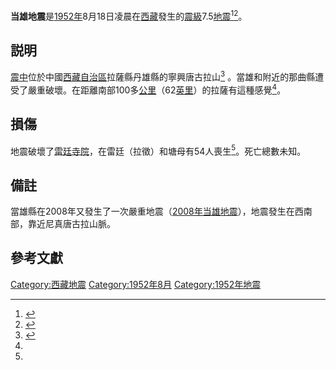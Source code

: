 {{noteTA
|G1=Earthquake
}}
{{Infobox earthquake
|title = 1952年当雄地震
|timestamp = 1952-08-17 16:02:14
|isc-event = 893286
|anss-url = iscgem893286
|local-date = {{Start date|1952|8|18}}
|local-time = 00:02:14
|map2 = {{Location map+ | China 
| places  = 
{{Location map~|China|lat=30.648|long=91.601|mark=Bullseye1.png|marksize=40|position=top}}
| relief  = yes
| width   = 250
| float   = right
| caption = }}
|magnitude = 7.5 {{M|w|link=y}}
|depth = {{cvt|25|km|mi}}
|duration = 
|location = {{Coord|30|38|53|N|91|36|4|E|display=title, inline}}
|damage = 
|countries affected = {{PRC}}
|intensity =X 
|landslide = 
|aftershocks = 
|casualties = 54+
}}
'''当雄地震'''是[[1952年|1952年]]8月18日凌晨在[[西藏|西藏]]發生的[[震級|震級]]7.5[[地震|地震]]<ref name="Physical Atlas">{{cite book|author=<!--Staff writer(s); no by-line.-->|title=National Physical Atlas of China|date=1999|publisher=China Cartographic Publishing House|location=Beijing, China|isbn=978-7503120404}}</ref><ref name="NOAA">{{cite web|url=https://www.ngdc.noaa.gov/nndc/struts/results?eq_0=4001&t=101650&s=13&d=22,26,13,12&nd=display|title=Significant Earthquake|website=NOAA|publisher=National Oceanic and Atmospheric Administration|archive-url=https://web.archive.org/web/20180822113553/https://www.ngdc.noaa.gov/nndc/struts/results?eq_0=4001&t=101650&s=13&d=22,26,13,12&nd=display|archive-date=2018-08-22|url-status=|accessdate=20 September 2017|dead-url=no}}</ref>。

==説明==
[[震中|震中]]位於中國[[西藏自治區|西藏自治區]]拉薩縣丹雄縣的寧興唐古拉山<ref name="usgs">{{cite web|title=M 7.4 - eastern Xizang|url=https://earthquake.usgs.gov/earthquakes/eventpage/iscgem893286#executive|website=Earthquake Hazards Program|publisher=USGS|accessdate=20 September 2017|archive-date=2018-08-22|archive-url=https://web.archive.org/web/20180822113457/https://earthquake.usgs.gov/earthquakes/eventpage/iscgem893286#executive|dead-url=no}}</ref> 。當雄和附近的那曲縣遭受了嚴重破壞。在距離南部100多[[公里|公里]]（62[[英里|英里]]）的拉薩有這種感覺<ref name="NOAA"/>。

==損傷==
地震破壞了[[雷廷寺院|雷廷寺院]]，在雷廷（拉徵）和塘母有54人喪生<ref name="NOAA"/>。死亡總數未知。

==備註==
當雄縣在2008年又發生了一次嚴重地震（[[2008年当雄地震|2008年当雄地震]]），地震發生在西南部，靠近尼真唐古拉山脈。

==參考文獻==
{{Reflist}}

{{中国地震}}
{{Disaster-stub}}
[[Category:西藏地震|Category:西藏地震]]
[[Category:1952年8月|Category:1952年8月]]
[[Category:1952年地震|Category:1952年地震]]